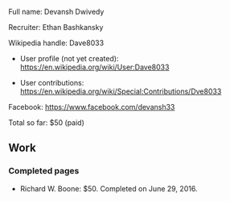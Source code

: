 Full name: Devansh Dwivedy

Recruiter: Ethan Bashkansky

Wikipedia handle: Dave8033

* User profile (not yet created): https://en.wikipedia.org/wiki/User:Dave8033

* User contributions: https://en.wikipedia.org/wiki/Special:Contributions/Dve8033

Facebook: https://www.facebook.com/devansh33

Total so far: $50 (paid)

== Work ==

=== Completed pages ===

* Richard W. Boone: $50. Completed on June 29, 2016.
